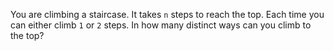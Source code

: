 You are climbing a staircase. It takes `n` steps to reach the top.     Each time you can either climb `1` or `2` steps.    In how many distinct ways can you climb to the top?